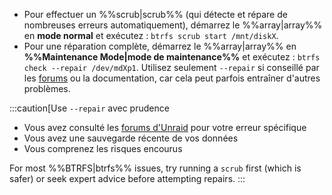 - Pour effectuer un %%scrub|scrub%% (qui détecte et répare de nombreuses erreurs automatiquement), démarrez le %%array|array%% en **mode normal** et exécutez : `btrfs scrub start /mnt/diskX`.
- Pour une réparation complète, démarrez le %%array|array%% en **%%Maintenance Mode|mode de maintenance%%** et exécutez : `btrfs check --repair /dev/mdXp1`. Utilisez seulement `--repair` si conseillé par les [forums](https://forums.unraid.net/) ou la documentation, car cela peut parfois entraîner d'autres problèmes.

:::caution[Use `--repair` avec prudence

- Vous avez consulté les [forums d'Unraid](https://forums.unraid.net/) pour votre erreur spécifique
- Vous avez une sauvegarde récente de vos données
- Vous comprenez les risques encourus

For most %%BTRFS|btrfs%% issues, try running a `scrub` first (which is safer) or seek expert advice before attempting repairs.
:::
